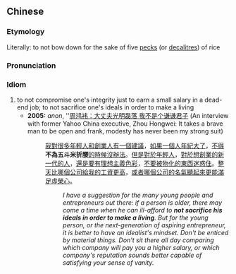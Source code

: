 {{also|不为五斗米折腰}}
==Chinese==
{{zh-forms|s=不为五斗米折腰|type=111112}}

===Etymology===
Literally: to not bow down for the sake of five [[peck]]s (or [[decalitre]]s) of rice

===Pronunciation===
{{zh-pron
|m=不 wèi wǔ dǒu mǐ zhéyāo
|c=bat1 wai6 ng5 dau2 mai5 zit3 jiu1
|cat=id
}}

===Idiom===
{{zh-idiom}}

# to not compromise one's integrity just to earn a small salary in a dead-end job; to not sacrifice one's ideals in order to make a living
#* '''2005:''' ''anon'', ''[http://news.down.com.cn/list/17/down6636_1.htm 周鸿袆：大丈夫光明磊落 我不是个谦谦君子] (An interview with former Yahoo China executive, Zhou Hongwei: It takes a brave man to be open and frank, modesty has never been my strong suit)
#*: [[我]][[對]][[很]][[多]][[年輕人]][[和]][[創業人]][[有]][[一個]][[建議]]，[[如果]][[一個]][[人]][[年紀]][[大]][[了]]，[[不得]]'''不為五斗米折腰'''[[的]][[時候]][[沒]][[辦法]]。[[但是]][[對於]][[年輕人]]，[[對於]][[想]][[創業]][[的]][[新]][[一代]][[的]][[人]]，[[還是]][[要]][[有]][[理想]][[主義]][[色彩]]，[[不要]][[被]][[物]][[化]][[的]][[東西]][[迷惑]][[住]]。[[整天]][[比]][[哪個]][[公司]][[給]][[我]][[的]][[工資]][[更]][[高]]，[[或者]][[哪個]][[公司]][[的]][[名氣]][[聽起來]][[更]][[能]][[滿足]][[虛榮心]]。
#*:: ''I have a suggestion for the many young people and entrepreneurs out there: if a person is older, there may come a time when he can ill-afford to '''not sacrifice his ideals in order to make a living'''. But for the young person, or the next-generation of aspiring entrepreneur, it is better to have an idealist's mindset. Don't be enticed by material things. Don't sit there all day comparing which company will pay you a higher salary, or which company's reputation sounds better capable of satisfying your sense of vanity.''